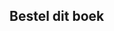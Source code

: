 ::: {.buy-button .content-visible when-format="html"}
## Bestel dit boek {.unnumbered}

<div id='product-component-1727304923644'></div>
<script type="text/javascript">
/*<![CDATA[*/
(function () {
  var scriptURL = 'https://sdks.shopifycdn.com/buy-button/latest/buy-button-storefront.min.js';
  if (window.ShopifyBuy) {
    if (window.ShopifyBuy.UI) {
      ShopifyBuyInit();
    } else {
      loadScript();
    }
  } else {
    loadScript();
  }
  function loadScript() {
    var script = document.createElement('script');
    script.async = true;
    script.src = scriptURL;
    (document.getElementsByTagName('head')[0] || document.getElementsByTagName('body')[0]).appendChild(script);
    script.onload = ShopifyBuyInit;
  }
  function ShopifyBuyInit() {
    var client = ShopifyBuy.buildClient({
      domain: 'konsensus-network.myshopify.com',
      storefrontAccessToken: '34b6f153cba00ad78ed6697a27d3f6e3',
    });
    ShopifyBuy.UI.onReady(client).then(function (ui) {
      ui.createComponent('product', {
        id: '14682916651357',
        node: document.getElementById('product-component-1727304923644'),
        moneyFormat: '%E2%82%AC%7B%7Bamount_with_comma_separator%7D%7D',
        options: {
  "product": {
    "styles": {
      "product": {
        "@media (min-width: 601px)": {
          "max-width": "calc(25% - 20px)",
          "margin-left": "20px",
          "margin-bottom": "50px"
        }
      },
      "title": {
        "font-family": "Open Sans, sans-serif",
        "font-weight": "normal",
        "color": "#f4b324"
      },
      "button": {
        "font-family": "Open Sans, sans-serif",
        ":hover": {
          "background-color": "#dca120"
        },
        "background-color": "#f4b324",
        ":focus": {
          "background-color": "#dca120"
        },
        "border-radius": "15px",
        "padding-left": "50px",
        "padding-right": "50px"
      },
      "price": {
        "font-family": "Open Sans, sans-serif",
        "color": "#dc9b0b"
      },
      "compareAt": {
        "font-family": "Open Sans, sans-serif",
        "color": "#dc9b0b"
      },
      "unitPrice": {
        "font-family": "Open Sans, sans-serif",
        "color": "#dc9b0b"
      }
    },
    "text": {
      "button": "Add to cart"
    },
    "googleFonts": [
      "Open Sans"
    ]
  },
  "productSet": {
    "styles": {
      "products": {
        "@media (min-width: 601px)": {
          "margin-left": "-20px"
        }
      }
    }
  },
  "modalProduct": {
    "contents": {
      "img": false,
      "imgWithCarousel": true,
      "button": false,
      "buttonWithQuantity": true
    },
    "styles": {
      "product": {
        "@media (min-width: 601px)": {
          "max-width": "100%",
          "margin-left": "0px",
          "margin-bottom": "0px"
        }
      },
      "button": {
        "font-family": "Open Sans, sans-serif",
        ":hover": {
          "background-color": "#dca120"
        },
        "background-color": "#f4b324",
        ":focus": {
          "background-color": "#dca120"
        },
        "border-radius": "15px",
        "padding-left": "50px",
        "padding-right": "50px"
      },
      "title": {
        "font-family": "Helvetica Neue, sans-serif",
        "font-weight": "bold",
        "font-size": "26px",
        "color": "#4c4c4c"
      },
      "price": {
        "font-family": "Helvetica Neue, sans-serif",
        "font-weight": "normal",
        "font-size": "18px",
        "color": "#4c4c4c"
      },
      "compareAt": {
        "font-family": "Helvetica Neue, sans-serif",
        "font-weight": "normal",
        "font-size": "15.299999999999999px",
        "color": "#4c4c4c"
      },
      "unitPrice": {
        "font-family": "Helvetica Neue, sans-serif",
        "font-weight": "normal",
        "font-size": "15.299999999999999px",
        "color": "#4c4c4c"
      }
    },
    "googleFonts": [
      "Open Sans"
    ],
    "text": {
      "button": "Add to cart"
    }
  },
  "option": {},
  "cart": {
    "styles": {
      "button": {
        "font-family": "Open Sans, sans-serif",
        ":hover": {
          "background-color": "#dca120"
        },
        "background-color": "#f4b324",
        ":focus": {
          "background-color": "#dca120"
        },
        "border-radius": "15px"
      }
    },
    "text": {
      "total": "Subtotal",
      "button": "Checkout"
    },
    "googleFonts": [
      "Open Sans"
    ]
  },
  "toggle": {
    "styles": {
      "toggle": {
        "font-family": "Open Sans, sans-serif",
        "background-color": "#f4b324",
        ":hover": {
          "background-color": "#dca120"
        },
        ":focus": {
          "background-color": "#dca120"
        }
      }
    },
    "googleFonts": [
      "Open Sans"
    ]
  }
},
      });
    });
  }
})();
/*]]>*/
</script>
:::
